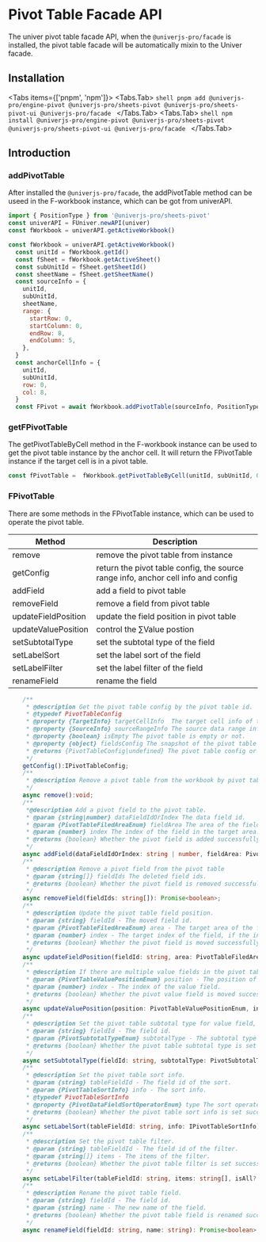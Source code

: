 
# Pivot Table Facade API
The univer pivot table facade API, when the `@univerjs-pro/facade` is installed, the pivot table facade will be automatically mixin to the Univer facade.

## Installation

<Tabs items={['pnpm', 'npm']}>
  <Tabs.Tab>
    ```shell
    pnpm add @univerjs-pro/engine-pivot @univerjs-pro/sheets-pivot @univerjs-pro/sheets-pivot-ui @univerjs-pro/facade
    ```
  </Tabs.Tab>
  <Tabs.Tab>
    ```shell
    npm install @univerjs-pro/engine-pivot @univerjs-pro/sheets-pivot @univerjs-pro/sheets-pivot-ui @univerjs-pro/facade
    ```
  </Tabs.Tab>
</Tabs>

## Introduction

### addPivotTable

After installed the `@univerjs-pro/facade`, the addPivotTable method can be useed in the F-workbook instance, which can be got from univerAPI.

```javascript
import { PositionType } from '@univerjs-pro/sheets-pivot'
const univerAPI = FUniver.newAPI(univer)
const fWorkbook = univerAPI.getActiveWorkbook()

const fWorkbook = univerAPI.getActiveWorkbook()
  const unitId = fWorkbook.getId()
  const fSheet = fWorkbook.getActiveSheet()
  const subUnitId = fSheet.getSheetId()
  const sheetName = fSheet.getSheetName()
  const sourceInfo = {
    unitId,
    subUnitId,
    sheetName,
    range: {
      startRow: 0,
      startColumn: 0,
      endRow: 8,
      endColumn: 5,
    },
  }
  const anchorCellInfo = {
    unitId,
    subUnitId,
    row: 0,
    col: 8,
  }
  const FPivot = await fWorkbook.addPivotTable(sourceInfo, PositionType.Exiting, anchorCellInfo)
```
### getFPivotTable

The getPivotTableByCell method in the F-workbook instance can be used to get the pivot table instance by the anchor cell. It will return the FPivotTable instance if the target cell is in a pivot table.

```javascript
const fPivotTable =  fWorkbook.getPivotTableByCell(unitId, subUnitId, 0, 8)
```

### FPivotTable

There are some methods in the FPivotTable instance, which can be used to operate the pivot table.

| Method              | Description                                                                        |
| ------------------- | --------------------------------------------------------------------------------- |
| remove              | remove the pivot table from instance                                              |
| getConfig           | return the pivot table config, the source range info, anchor cell info and config |
| addField            | add a field to pivot table                                                        |
| removeField         | remove a field from pivot table                                                   |
| updateFieldPosition | update the field position in pivot table                                          |
| updateValuePosition | control the ∑Value postion                                                        |
| setSubtotalType     | set the subtotal type of the field                                                |
| setLabelSort        | set the label sort of the field                                                   |
| setLabelFilter      | set the label filter of the field                                                 |
| renameField         | rename the field                                                                  |

```typescript
    /**
     * @description Get the pivot table config by the pivot table id.
     * @typedef PivotTableConfig
     * @property {TargetInfo} targetCellInfo  The target cell info of the pivot table.
     * @property {SourceInfo} sourceRangeInfo The source data range info of the pivot table.
     * @property {boolean} isEmpty The pivot table is empty or not.
     * @property {object} fieldsConfig The snapshot of the pivot table fields config.
     * @returns {PivotTableConfig|undefined} The pivot table config or undefined.
     */
    getConfig():IPivotTableConfig;
    /**
     * @description Remove a pivot table from the workbook by pivot table id
     */
    async remove():void;
    /**
     *@description Add a pivot field to the pivot table.
     * @param {string|number} dataFieldIdOrIndex The data field id.
     * @param {PivotTableFiledAreaEnum} fieldArea The area of the field.
     * @param {number} index The index of the field in the target area.
     * @returns {boolean} Whether the pivot field is added successfully.
     */
    async addField(dataFieldIdOrIndex: string | number, fieldArea: PivotTableFiledAreaEnum, index: number): Promise<boolean>;
    /**
     * @description Remove a pivot field from the pivot table
     * @param {string[]} fieldIds The deleted field ids.
     * @returns {boolean} Whether the pivot field is removed successfully.
     */
    async removeField(fieldIds: string[]): Promise<boolean>;
    /**
     * @description Update the pivot table field position.
     * @param {string} fieldId - The moved field id.
     * @param {PivotTableFiledAreaEnum} area - The target area of the field.
     * @param {number} index - The target index of the field, if the index is bigger than the field count in the target area, the field will be moved to the last, if the index is smaller than 0, the field will be moved to the first.
     * @returns {boolean} Whether the pivot field is moved successfully.
     */
    async updateFieldPosition(fieldId: string, area: PivotTableFiledAreaEnum, index: number): Promise<boolean>;
    /**
     * @description If there are multiple value fields in the pivot table, you can update the position of the value field, which only can be position in row or column.
     * @param {PivotTableValuePositionEnum} position - The position of the value field.
     * @param {number} index - The index of the value field.
     * @returns {boolean} Whether the pivot value field is moved successfully.
     */
    async updateValuePosition(position: PivotTableValuePositionEnum, index: number): Promise<boolean>;
    /**
     * @description Set the pivot table subtotal type for value field, it only works for the value field.
     * @param {string} fieldId - The field id.
     * @param {PivotSubtotalTypeEnum} subtotalType - The subtotal type of the field.
     * @returns {boolean} Whether the pivot table subtotal type is set successfully.
     */
    async setSubtotalType(fieldId: string, subtotalType: PivotSubtotalTypeEnum): Promise<boolean>;
    /**
     * @description Set the pivot table sort info.
     * @param {string} tableFieldId - The field id of the sort.
     * @param {PivotTableSortInfo} info - The sort info.
     * @typedef PivotTableSortInfo
     * @property {PivotDataFieldSortOperatorEnum} type The sort operator of the field items.
     * @returns {boolean} Whether the pivot table sort info is set successfully.
     */
    async setLabelSort(tableFieldId: string, info: IPivotTableSortInfo): Promise<boolean>;
    /**
     * @description Set the pivot table filter.
     * @param {string} tableFieldId - The field id of the filter.
     * @param {string[]} items - The items of the filter.
     * @returns {boolean} Whether the pivot table filter is set successfully.
     */
    async setLabelFilter(tableFieldId: string, items: string[], isAll?: boolean): Promise<boolean>;
    /**
     * @description Rename the pivot table field.
     * @param {string} fieldId - The field id. 
     * @param {string} name - The new name of the field.
     * @returns {boolean} Whether the pivot table field is renamed successfully.
     */
    async renameField(fieldId: string, name: string): Promise<boolean>;
```